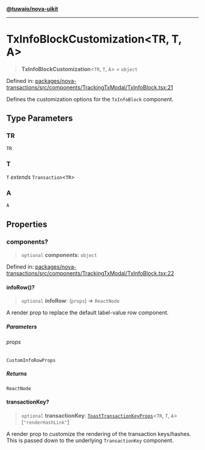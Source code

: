 [**@tuwaio/nova-uikit**](../../../README.md)

***

# TxInfoBlockCustomization\<TR, T, A\>

> **TxInfoBlockCustomization**\<`TR`, `T`, `A`\> = `object`

Defined in: [packages/nova-transactions/src/components/TrackingTxModal/TxInfoBlock.tsx:21](https://github.com/TuwaIO/nova-uikit/blob/b72145a1f64f5b4f5f0fedbaf7f0792427229acd/packages/nova-transactions/src/components/TrackingTxModal/TxInfoBlock.tsx#L21)

Defines the customization options for the `TxInfoBlock` component.

## Type Parameters

### TR

`TR`

### T

`T` *extends* `Transaction`\<`TR`\>

### A

`A`

## Properties

### components?

> `optional` **components**: `object`

Defined in: [packages/nova-transactions/src/components/TrackingTxModal/TxInfoBlock.tsx:22](https://github.com/TuwaIO/nova-uikit/blob/b72145a1f64f5b4f5f0fedbaf7f0792427229acd/packages/nova-transactions/src/components/TrackingTxModal/TxInfoBlock.tsx#L22)

#### infoRow()?

> `optional` **infoRow**: (`props`) => `ReactNode`

A render prop to replace the default label-value row component.

##### Parameters

###### props

`CustomInfoRowProps`

##### Returns

`ReactNode`

#### transactionKey?

> `optional` **transactionKey**: [`ToastTransactionKeyProps`](../interfaces/ToastTransactionKeyProps.md)\<`TR`, `T`, `A`\>\[`"renderHashLink"`\]

A render prop to customize the rendering of the transaction keys/hashes.
This is passed down to the underlying `TransactionKey` component.
